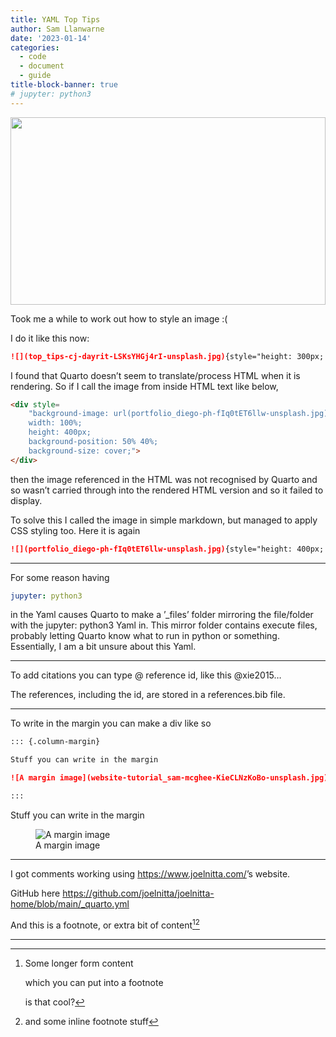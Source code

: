 ```yaml
---
title: YAML Top Tips
author: Sam Llanwarne
date: '2023-01-14'
categories:
  - code
  - document
  - guide
title-block-banner: true
# jupyter: python3
---
```


![](top_tips-cj-dayrit-LSKsYHGj4rI-unsplash.jpg){style="height: 300px; width: 100%; object-fit: cover; object-position: 50% 20%;"}

Took me a while to work out how to style an image :( 
  
I do it like this now: 

``` Markdown
![](top_tips-cj-dayrit-LSKsYHGj4rI-unsplash.jpg){style="height: 300px; width: 100%; object-fit: cover; object-position: 50% 20%;"}
```

I found that Quarto doesn't seem to translate/process HTML when it is rendering. So if I call the image from inside HTML text like below,

``` HTML
<div style=		
    "background-image: url(portfolio_diego-ph-fIq0tET6llw-unsplash.jpg);
    width: 100%;
    height: 400px;
    background-position: 50% 40%;
    background-size: cover;">
</div>
```

then the image referenced in the HTML was not recognised by Quarto and so wasn't carried through into the rendered HTML version and so it failed to display.

To solve this I called the image in simple markdown, but managed to apply CSS styling too. Here it is again

``` Markdown
![](portfolio_diego-ph-fIq0tET6llw-unsplash.jpg){style="height: 400px; width: 100%; object-fit: cover; object-position: center;"}
```

---

For some reason having 

``` yaml
jupyter: python3
```

in the Yaml causes Quarto to make a '_files' folder mirroring the file/folder with the jupyter: python3 Yaml in. This mirror folder contains execute files, probably letting Quarto know what to run in python or something. Essentially, I am a bit unsure about this Yaml.

---


To add citations you can type @ reference id, like this @xie2015...

The references, including the id, are stored in a references.bib file.

---

To write in the margin you can make a div like so

``` markdown
::: {.column-margin}

Stuff you can write in the margin

![A margin image](website-tutorial_sam-mcghee-KieCLNzKoBo-unsplash.jpg)

:::
```

::: {.column-margin}

Stuff you can write in the margin

![A margin image](website-tutorial_sam-mcghee-KieCLNzKoBo-unsplash.jpg)

:::

---

I got comments working using [https://www.joelnitta.com/](https://www.joelnitta.com/)'s website.

GitHub here [https://github.com/joelnitta/joelnitta-home/blob/main/_quarto.yml](https://github.com/joelnitta/joelnitta-home/blob/main/_quarto.yml)

And this is a footnote, or extra bit of content[^1]^[and some inline footnote stuff]

[^1]: Some longer form content
    
    which you can put into a footnote

    is that cool?

---

